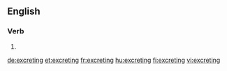 ==English==

===Verb===
{{head|en|present participle}}

# {{present participle of|excrete|lang=en}}

[[de:excreting]]
[[et:excreting]]
[[fr:excreting]]
[[hu:excreting]]
[[fi:excreting]]
[[vi:excreting]]